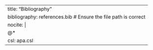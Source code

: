 ---
title: "Bibliography"
bibliography: references.bib  # Ensure the file path is correct
nocite: |
  @*  
csl: apa.csl 
---